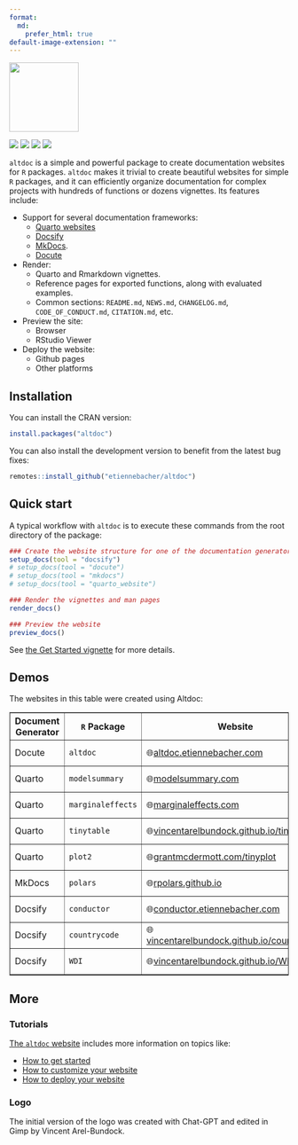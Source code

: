 ```yaml
---
format:
  md:
    prefer_html: true
default-image-extension: ""
---
```


<div align="center">

<img src="man/figures/altdoc_logo_web.png" height = "125"><br>

<img src="https://github.com/etiennebacher/altdoc/workflows/R-CMD-check/badge.svg">
<img src="https://codecov.io/gh/etiennebacher/altdoc/branch/master/graph/badge.svg">
<img src="https://img.shields.io/badge/license-MIT-blue">
<a href = "https://altdoc.etiennebacher.com/#/" target = "_blank"><img src="https://img.shields.io/static/v1?label=Website&message=Visit&color=blue"></a>
  
</div>

`altdoc` is a simple and powerful package to create documentation websites for `R` packages. `altdoc` makes it trivial to create beautiful websites for simple `R` packages, and it can efficiently organize documentation for complex projects with hundreds of functions or dozens vignettes. Its features include:

* Support for several documentation frameworks:
  - [Quarto websites](https://quarto.org/docs/websites/)
  - [Docsify](https://docsify.js.org/#/)
  - [MkDocs](https://www.mkdocs.org/). 
  - [Docute](https://docute.egoist.dev//)
* Render:
  - Quarto and Rmarkdown vignettes.
  - Reference pages for exported functions, along with evaluated examples.
  - Common sections: `README.md`, `NEWS.md`, `CHANGELOG.md`, `CODE_OF_CONDUCT.md`, `CITATION.md`, etc.
* Preview the site: 
  - Browser 
  - RStudio Viewer
* Deploy the website: 
  - Github pages
  - Other platforms

## Installation

You can install the CRAN version:
```r
install.packages("altdoc")
```

You can also install the development version to benefit from the latest bug fixes:
```r
remotes::install_github("etiennebacher/altdoc")
```

## Quick start

A typical workflow with `altdoc` is to execute these commands from the root directory of the package:

```r
### Create the website structure for one of the documentation generators
setup_docs(tool = "docsify")
# setup_docs(tool = "docute")
# setup_docs(tool = "mkdocs")
# setup_docs(tool = "quarto_website")

### Render the vignettes and man pages
render_docs()

### Preview the website
preview_docs()
```

See [the Get Started vignette](https://altdoc.etiennebacher.com/#/vignettes/get-started.md)
for more details.

## Demos

The websites in this table were created using Altdoc:

<table border=".5">
  <tr>
    <th>Document Generator</th>
    <th><code>R</code> Package</th>
    <th>Website</th>
    <th>Settings</th>
  </tr>
  <tr>
    <td>Docute</td>
    <td><code>altdoc</code></td>
    <td>🌐<a href="https://altdoc.etiennebacher.com">altdoc.etiennebacher.com</a></td>
    <td><a href="https://github.com/etiennebacher/altdoc/tree/main/altdoc">Altdoc Settings</a></td>
  </tr>
  <tr>
    <td>Quarto</td>
    <td><code>modelsummary</code></td>
    <td>🌐<a href="https://modelsummary.com">modelsummary.com</a></td>
    <td><a href="https://github.com/vincentarelbundock/modelsummary/tree/main/altdoc">Altdoc settings</a></td>
  </tr>
  <tr>
    <td>Quarto</td>
    <td><code>marginaleffects</code></td>
    <td>🌐<a href="https://marginaleffects.com">marginaleffects.com</a></td>
    <td><a href="https://github.com/vincentarelbundock/marginaleffects/tree/main/altdoc">Altdoc Settings</a></td>
  </tr>
  <tr>
    <td>Quarto</td>
    <td><code>tinytable</code></td>
    <td>🌐<a href="https://vincentarelbundock.github.io/tinytable/">vincentarelbundock.github.io/tinytable/</a></td>
    <td><a href="https://github.com/vincentarelbundock/tintyable/tree/main/altdoc">Altdoc Settings</a></td>
  </tr>
  <tr>
    <td>Quarto</td>
    <td><code>plot2</code></td>
    <td>🌐<a href="https://grantmcdermott.com/tinyplot/">grantmcdermott.com/tinyplot</a></td>
    <td><a href="https://github.com/grantmcdermott/tinyplot/tree/main/altdoc">Altdoc Settings</a></td>
  </tr>
  <tr>
    <td>MkDocs</td>
    <td><code>polars</code></td>
    <td>🌐<a href="https://rpolars.github.io">rpolars.github.io</a></td>
    <td><a href="https://github.com/pola-rs/r-polars">Github Repository</a></td>
  </tr>
  <tr>
    <td>Docsify</td>
    <td><code>conductor</code></td>
    <td>🌐<a href="https://conductor.etiennebacher.com">conductor.etiennebacher.com</a></td>
    <td><a href="https://github.com/etiennebacher/conductor">GitHub Repository</a></td>
  </tr>
  <tr>
    <td>Docsify</td>
    <td><code>countrycode</code></td>
    <td>🌐<a href="https://vincentarelbundock.github.io/countrycode/">vincentarelbundock.github.io/countrycode</a></td>
    <td><a href="https://github.com/vincentarelbundock/countrycode/tree/main/altdoc">Altdoc Settings</a></td>
  </tr>
  <tr>
    <td>Docsify</td>
    <td><code>WDI</code></td>
    <td>🌐<a href="https://vincentarelbundock.github.io/WDI/">vincentarelbundock.github.io/WDI</a></td>
    <td><a href="https://github.com/vincentarelbundock/WDI/tree/main/altdoc">Altdoc Settings</a></td>
  </tr>
</table>


## More

### Tutorials

[The `altdoc` website](https://altdoc.etiennebacher.com/) includes more information on topics like:

* [How to get started](https://altdoc.etiennebacher.com/#/vignettes/get-started.md)
* [How to customize your website](https://altdoc.etiennebacher.com/#/vignettes/customize.md)
* [How to deploy your website](https://altdoc.etiennebacher.com/#/vignettes/deploy.md)

### Logo

The initial version of the logo was created with Chat-GPT and edited in Gimp by Vincent Arel-Bundock.
